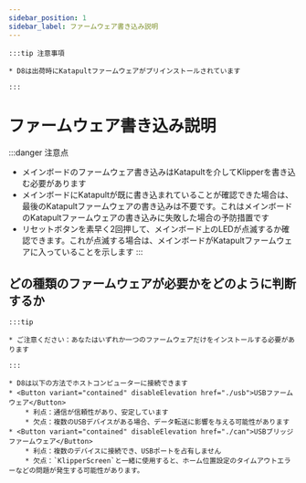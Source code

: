 ```yaml
---
sidebar_position: 1
sidebar_label: ファームウェア書き込み説明
---
```





    :::tip 注意事項

    * D8は出荷時にKatapultファームウェアがプリインストールされています

    :::


# ファームウェア書き込み説明

:::danger 注意点
* メインボードのファームウェア書き込みはKatapultを介してKlipperを書き込む必要があります
* メインボードにKatapultが既に書き込まれていることが確認できた場合は、最後のKatapultファームウェアの書き込みは不要です。これはメインボードのKatapultファームウェアの書き込みに失敗した場合の予防措置です
* リセットボタンを素早く2回押して、メインボード上のLEDが点滅するか確認できます。これが点滅する場合は、メインボードがKatapultファームウェアに入っていることを示します
:::

## どの種類のファームウェアが必要かをどのように判断するか

    :::tip

    * ご注意ください：あなたはいずれか一つのファームウェアだけをインストールする必要があります

    :::
    
    * D8は以下の方法でホストコンピューターに接続できます
    * <Button variant="contained" disableElevation href="./usb">USBファームウェア</Button>
        * 利点：通信が信頼性があり、安定しています
        * 欠点：複数のUSBデバイスがある場合、データ転送に影響を与える可能性があります
    * <Button variant="contained" disableElevation href="./can">USBブリッジファームウェア</Button>
        * 利点：複数のデバイスに接続でき、USBポートを占有しません
        * 欠点：`KlipperScreen`と一緒に使用すると、ホーム位置設定のタイムアウトエラーなどの問題が発生する可能性があります。
